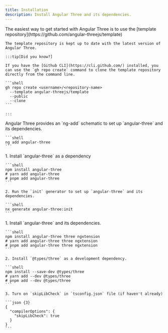 ```yaml
---
title: Installation
description: Install Angular Three and its dependencies.
---
```



<Tabs>
  <TabItem label="Using template repository">
    The easiest way to get started with Angular Three is to use the [template repository](https://github.com/angular-threejs/template)

    The template repository is kept up to date with the latest version of Angular Three.

    :::tip[Did you know?]

    If you have the [Github CLI](https://cli.github.com/) installed, you can use the `gh repo create` command to clone the template repository directly from the command line.

    ```shell
    gh repo create <username>/<repository-name>
      --template angular-threejs/template
      --public
      --clone
    ```

    :::

  </TabItem>
  <TabItem label="Angular CLI">
    Angular Three provides an `ng-add` schematic to set up `angular-three` and its dependencies.

    ```shell
    ng add angular-three
    ```

  </TabItem>
  <TabItem label="Nx">
    1. Install `angular-three` as a dependency

    ```shell
    npm install angular-three
    # yarn add angular-three
    # pnpm add angular-three
    ```

    2. Run the `init` generator to set up `angular-three` and its dependencies.

    ```shell
    nx generate angular-three:init
    ```

  </TabItem>
  <TabItem label="Manual">
    1. Install `angular-three` and its dependencies.

    ```shell
    npm install angular-three three ngxtension
    # yarn add angular-three three ngxtension
    # pnpm add angular-three three ngxtension
    ```

    2. Install `@types/three` as a development dependency.

    ```shell
    npm install --save-dev @types/three
    # yarn add --dev @types/three
    # pnpm add --dev @types/three
    ```

    3. Turn on `skipLibCheck` in `tsconfig.json` file (if haven't already)

    ```json {3}
    {
      "compilerOptions": {
        "skipLibCheck": true
      }
    }
    ```

  </TabItem>

</Tabs>
